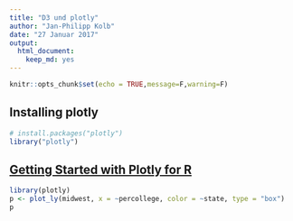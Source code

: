 ```yaml
---
title: "D3 und plotly"
author: "Jan-Philipp Kolb"
date: "27 Januar 2017"
output: 
  html_document: 
    keep_md: yes
---
```


```r
knitr::opts_chunk$set(echo = TRUE,message=F,warning=F)
```

## Installing plotly

```r
# install.packages("plotly")
library("plotly")
```


## [Getting Started with Plotly for R ](https://plot.ly/r/getting-started/)

```r
library(plotly)
p <- plot_ly(midwest, x = ~percollege, color = ~state, type = "box")
p
```

